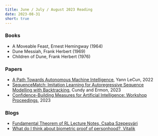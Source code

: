 ```yaml
---
title: June / July / August 2023 Reading
date: 2023-08-31
short: true
---
```


### Books

- A Moveable Feast, Ernest Hemingway (1964)
- Dune Messiah, Frank Herbert (1969)
- Children of Dune, Frank Herbert (1976)

### Papers

- [A Path Towards Autonomous Machine Intelligence](https://openreview.net/pdf?id=BZ5a1r-kVsf), Yann LeCun, 2022
- [SequenceMatch: Imitation Learning for Autoregressive Sequence Modelling with Backtracking](https://arxiv.org/pdf/2306.05426.pdf), Cundy and Ermon, 2023
- [Confidence-Building Measures for Artificial Intelligence: Workshop Proceedings](https://arxiv.org/pdf/2308.00862.pdf), 2023

### Blogs

- [Fundamental Theorem of RL Lecture Notes, Csaba Szepesvári](https://rltheory.github.io/lecture-notes/planning-in-mdps/lec2/)
- [What do I think about biometric proof of personhood?, Vitalik](https://vitalik.ca/general/2023/07/24/biometric.html)
  